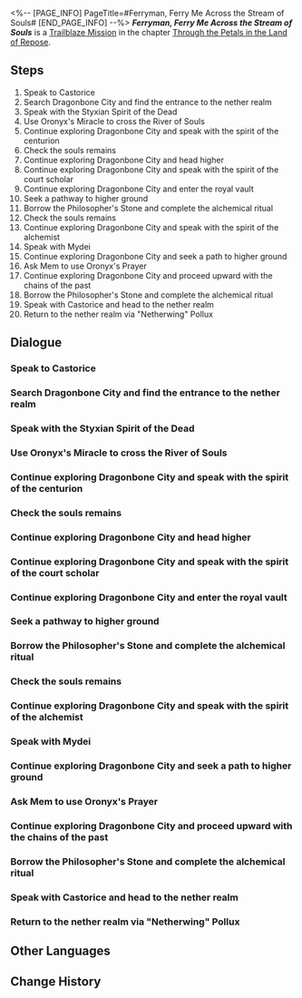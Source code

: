 <%-- [PAGE_INFO]
PageTitle=#Ferryman, Ferry Me Across the Stream of Souls#
[END_PAGE_INFO] --%>
{{Stub|Dialogue.}}
{{Mission Infobox
|id            = 1040307
|title         = 
|image         = Mission Ferryman, Ferry Me Across the Stream of Souls.png{{subst:void|<!--$UPLOAD:<<SpriteOutput/Chronicle/1040307.png>-<Mission Ferryman, Ferry Me Across the Stream of Souls.png>-<Fate's Atlas Images>>-->}}
|type          = Trailblaze
|event_name    = 
|chapter       = Through the Petals in the Land of Repose
|requirements  = [[Trailblaze Mission]] ''[[Pathstrider, Set Sail Upon the River of Souls]]'' completed
|summary       = In Styxia, you and Castorice witnessed the tormented souls trapped between life and death, victims of Amphoreus' broken cycle. As your journey deepened, Castorice learned from ghosts the tale of a stranded Netherwing and a girl that would bring death. It became clear that {{Rubi|Thanatos|Death Titan}} had perished in the River of Souls in a bid to revive his sister, while Castorice herself was the girl of death. With help, you and Castorice forged an alchemy matrix atop the tower, birthing the Netherwing. As your own future dwindled, Castorice rode the dragon back to the nether realm, completing the Death trial and claiming demigodhood.
|characters    = "Netherwing" Pollux; Alchemist; Castorice; Centurion; Cipher; Court Scholar; Eulogistic Butterfly; Ghost Voice; Marketplace Merchant; Mem; Mydei; Trailblazer; Trianne; Vault Officer
|startLocation = [[Amphoreus]] - [["Dragonbone City" Styxia]]
|world         = Amphoreus
|area          = "Dragonbone City" Styxia
|prev          = Pathstrider, Set Sail Upon the River of Souls
|next          = Citizen, Listen to Those Roaring Tides
|rewards       = Trailblaze EXP*1,300; Stellar Jade*160; Refined Aether*8; Lost Crystal*8; Celestial Ambrosia*320; Lament on Stream of Souls (Disk)*1 { text = ''Lament on Stream of Souls'' }; Credit*100,000
}}
'''''Ferryman, Ferry Me Across the Stream of Souls''''' is a [[Trailblaze Mission]] in the chapter [[Through the Petals in the Land of Repose]].

==Steps==
# Speak to Castorice
# Search Dragonbone City and find the entrance to the nether realm
# Speak with the Styxian Spirit of the Dead
# Use Oronyx's Miracle to cross the River of Souls
# Continue exploring Dragonbone City and speak with the spirit of the centurion
# Check the souls remains
# Continue exploring Dragonbone City and head higher
# Continue exploring Dragonbone City and speak with the spirit of the court scholar
# Continue exploring Dragonbone City and enter the royal vault
# Seek a pathway to higher ground
# Borrow the Philosopher's Stone and complete the alchemical ritual
# Check the souls remains
# Continue exploring Dragonbone City and speak with the spirit of the alchemist
# Speak with Mydei
# Continue exploring Dragonbone City and seek a path to higher ground
# Ask Mem to use Oronyx's Prayer
# Continue exploring Dragonbone City and proceed upward with the chains of the past
# Borrow the Philosopher's Stone and complete the alchemical ritual
# Speak with Castorice and head to the nether realm
# Return to the nether realm via "Netherwing" Pollux

<!--
==Gameplay Notes==

--><!--
==Trial Character==

-->
==Dialogue==
{{Stub Dialogue}}
===Speak to Castorice{{subst:void|<!--104030701-->}}===
{{Mission Description|type=trailblaze|location="Dragonbone City" Styxia|Styxia, the City-State of Dragons and Waves... At present, the River of Souls has encircled this pitiful city.<br />The Philosopher's Stone provided by Anaxagoras and the art of alchemy can summon the Titan lurking with the River of Souls, and the alchemical materials should be found in the city as well.}}
{{Dialogue Start}}
:{{tx}}
{{Dialogue End}}

===Search Dragonbone City and find the entrance to the nether realm{{subst:void|<!--104030702-->}}===
{{Dialogue Start}}
:{{tx}}
{{Dialogue End}}

===Speak with the Styxian Spirit of the Dead{{subst:void|<!--104030703-->}}===
{{Dialogue Start}}
:{{tx}}
{{Dialogue End}}

===Use Oronyx's Miracle to cross the River of Souls{{subst:void|<!--104030704-->}}===
{{Mission Description|type=trailblaze|location="Dragonbone City" Styxia|update|Styxia, the City-State of Dragons and Waves... At present, the River of Souls has encircled this pitiful city.<br />Use Oronyx's Miracle to cross the treacherous waters of the River of Souls.}}
{{Dialogue Start}}
:{{tx}}
{{Dialogue End}}

===Continue exploring Dragonbone City and speak with the spirit of the centurion{{subst:void|<!--104030706-->}}===
{{Mission Description|type=trailblaze|location="Dragonbone City" Styxia|update|Styxia, the City-State of Dragons and Waves... At present, the River of Souls has encircled this pitiful city.<br />The spirits of Anaxagoras repeatedly recount the past. They seem to be those who fell during Era Chrysea.}}
{{Dialogue Start}}
:{{tx}}
{{Dialogue End}}

===Check the souls remains{{subst:void|<!--104030707-->}}===
{{Mission Description|type=trailblaze|location="Dragonbone City" Styxia|update|Styxia, the City-State of Dragons and Waves... At present, the River of Souls has encircled this pitiful city.<br />The spirits of Anaxagoras repeatedly recount the past. They seem to be fallen who lived during Era Chrysea.<br />The remains left by these spirits seem to have a connection with alchemy and Thanatos.}}
{{Dialogue Start}}
:{{tx}}
{{Dialogue End}}

===Continue exploring Dragonbone City and head higher{{subst:void|<!--104030705-->}}===
{{Mission Description|type=trailblaze|location="Dragonbone City" Styxia|update|Styxia, the City-State of Dragons and Waves... At present, the River of Souls has encircled this pitiful city.<br />Everything points to the highest towers at Styxia. There, remains left by the great dragon linger.}}
{{Dialogue Start}}
:{{tx}}
{{Dialogue End}}

===Continue exploring Dragonbone City and speak with the spirit of the court scholar{{subst:void|<!--104030708-->}}===
{{Mission Description|type=trailblaze|location="Dragonbone City" Styxia|update|Styxia, the City-State of Dragons and Waves... At present, the River of Souls has encircled this pitiful city.<br />The spirits of Anaxagoras repeatedly recount the past. They seem to be those who fell during Era Chrysea.}}
{{Dialogue Start}}
:{{tx}}
{{Dialogue End}}

===Continue exploring Dragonbone City and enter the royal vault{{subst:void|<!--104030709-->}}===
{{Dialogue Start}}
:{{tx}}
{{Dialogue End}}

===Seek a pathway to higher ground{{subst:void|<!--104030710-->}}===
{{Mission Description|type=trailblaze|location="Dragonbone City" Styxia|update|Styxia, the City-State of Dragons and Waves... At present, the River of Souls has encircled this pitiful city.<br />Everything points to the highest towers at Styxia. There, remains left by the great dragon linger.}}
{{Dialogue Start}}
:{{tx}}
{{Dialogue End}}

===Borrow the Philosopher's Stone and complete the alchemical ritual{{subst:void|<!--104030717-->}}===
{{Mission Description|type=trailblaze|location="Dragonbone City" Styxia|update|With Anaxagoras's Philosopher's Stone, Styxia's alchemical array, and the spiritual remains in Castorice's hands, the alchemical preparations are ready.<br />According to data from the Grove, "All things come into being through the combination of the Four Roots and perish with their separation." Complete the alchemical array and summon the Titan.}}
{{Dialogue Start}}
:{{tx}}
{{Dialogue End}}

===Check the souls remains{{subst:void|<!--104030711-->}}===
{{Mission Description|type=trailblaze|location="Dragonbone City" Styxia|update|Styxia, the City-State of Dragons and Waves... At present, the River of Souls has encircled this pitiful city.<br />The spirits of Anaxagoras repeatedly recount the past. They seem to be fallen who lived during Era Chrysea.<br />The remains left by these spirits seem to have a connection with alchemy and Thanatos.}}
{{Dialogue Start}}
:{{tx}}
{{Dialogue End}}

===Continue exploring Dragonbone City and speak with the spirit of the alchemist{{subst:void|<!--104030719-->}}===
{{Mission Description|type=trailblaze|location="Dragonbone City" Styxia|update|Styxia, the City-State of Dragons and Waves... At present, the River of Souls has encircled this pitiful city.<br />Everything points to the highest towers at Styxia. There, remains left by the great dragon linger.}}
{{Dialogue Start}}
:{{tx}}
{{Dialogue End}}

===Speak with Mydei{{subst:void|<!--104030713-->}}===
{{Mission Description|type=trailblaze|location="Dragonbone City" Styxia|update|Styxia, the City-State of Dragons and Waves... At present, the River of Souls has encircled this pitiful city.<br />Illusions of Mydei's soul seem to have appeared on the banks of the River of Souls as he slaughters his way out of the nether realm.}}
{{Dialogue Start}}
:{{tx}}
{{Dialogue End}}

===Continue exploring Dragonbone City and seek a path to higher ground{{subst:void|<!--104030714-->}}===
{{Mission Description|type=trailblaze|location="Dragonbone City" Styxia|update|Styxia, the City-State of Dragons and Waves... At present, the River of Souls has encircled this pitiful city.<br />Everything points to the highest towers at Styxia. There, remains left by the great dragon linger.}}
{{Dialogue Start}}
:{{tx}}
{{Dialogue End}}

===Ask Mem to use Oronyx's Prayer{{subst:void|<!--104030715-->}}===
{{Mission Description|type=trailblaze|location="Dragonbone City" Styxia|update|Styxia, the City-State of Dragons and Waves... At present, the River of Souls has encircled this pitiful city.<br />The path ahead has been severed. Mem, capable of flying and using Oronyx's Miracle, has restored the Miracle Orb in a distant tower.}}
{{Dialogue Start}}
:{{tx}}
{{Dialogue End}}

===Continue exploring Dragonbone City and proceed upward with the chains of the past{{subst:void|<!--104030716-->}}===
{{Mission Description|type=trailblaze|location="Dragonbone City" Styxia|update|Styxia, the City-State of Dragons and Waves... At present, the River of Souls has encircled this pitiful city.<br />Everything points to the highest towers at Styxia. There, remains left by the great dragon linger.}}
{{Dialogue Start}}
:{{tx}}
{{Dialogue End}}

===Borrow the Philosopher's Stone and complete the alchemical ritual{{subst:void|<!--104030722-->}}===
{{Mission Description|type=trailblaze|location="Dragonbone City" Styxia|update|With Anaxagoras's Philosopher's Stone, Styxia's alchemical array, and the spiritual remains in Castorice's hands, the alchemical preparations are ready.<br />According to data from the Grove, "All things come into being through the combination of the Four Roots and perish with their separation." Complete the alchemical array and summon the Titan.}}
{{Dialogue Start}}
:{{tx}}
{{Dialogue End}}

===Speak with Castorice and head to the nether realm{{subst:void|<!--104030723-->}}===
{{Mission Description|type=trailblaze|location="Dragonbone City" Styxia|update|The remains of Netherwing forged by the River of Souls. It carries Castorice to a shore none could cross.<br />Before Castorice makes her move, speak with her again.}}
{{Dialogue Start}}
:{{tx}}
{{Dialogue End}}

===Return to the nether realm via "Netherwing" Pollux{{subst:void|<!--104030725-->}}===
{{Mission Description|type=trailblaze|location="Dragonbone City" Styxia|update|The remains of Netherwing forged by the River of Souls. It carries Castorice to a shore none could cross.<br />The twins will soon reunite at the other shore.}}
{{Dialogue Start}}
:{{tx}}
{{Dialogue End}}

==Other Languages==
{{Other Languages
|en   = Ferryman, Ferry Me Across the Stream of Souls
|zhs  = 摇船啊，请载我横渡冥流
|zht  = 搖船啊，請載我橫渡冥流
|ja   = 渡船よ、ステュクスの向こうへと運べ
|ko   = 나아가는 배여, 날 태우고 저승을 건너다오
|es   = Barquero, llévame a cruzar el río Estigia
|fr   = Ô passeur, emmène-moi sur le fleuve de l'Au-delà
|ru   = О лодочник, переправь меня через поток
|th   = ฝีพายเอ๋ย โปรดพาข้าข้ามธารอนธการ
|vi   = Thuyền Ơi, Hãy Đưa Tôi Vượt Qua Dòng Chảy Âm Giới
|de   = O Fährmann, bringe mich über den Strom der Seelen
|id   = Kapal Bergoyang, Bawalah Aku Menyeberangi Arus Jiwa
|pt   = Barqueiro, Me Leve Pela Corrente das Almas
}}

==Change History==
{{Change History|3.2}}
